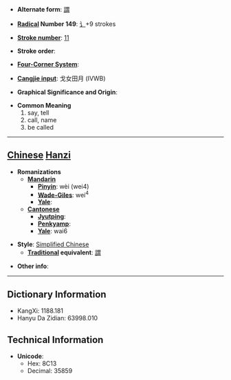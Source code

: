 * '''Alternate form''': [[謂]]

* '''[[Wiktionary:Chinese radical index| Radical]] Number 149''': [[Wiktionary:Chinese radical index 讠|讠]]+9 strokes

* '''[[Wiktionary:Chinese total strokes index|Stroke number]]''': [[Wiktionary:Chinese total strokes index 11|11]]

* '''Stroke order''': 

* '''[[Wiktionary:Chinese four corner index|Four-Corner System]]''': 

* '''[[Wiktionary:Chinese Cangjie index|Cangjie input]]''': 戈女田月 (IVWB)

* '''Graphical Significance and Origin''': 

* '''Common Meaning'''
*#say, tell
*# call, name
*# be called


----

== [[Chinese]] [[Hanzi]] ==

* '''Romanizations'''
** '''[[Mandarin]]'''
*** '''[[Pinyin]]''': wèi (wei4)
*** '''[[Wade-Giles]]''': wei<sup>4</sup>
*** '''[[Yale]]''': 
** '''[[Cantonese]]'''
*** '''[[Jyutping]]''':
*** '''[[Penkyamp]]''': 
*** '''[[Yale]]''': wai6

* '''Style''': [[Simplified Chinese]] 
** '''[[Traditional Chinese|Traditional]] equivalent''': [[謂]]

* '''Other info''': 

----

== Dictionary Information ==

* KangXi: 1188.181
* Hanyu Da Zidian: 63998.010

== Technical Information ==

* '''Unicode''':
** Hex: 8C13
** Decimal: 35859